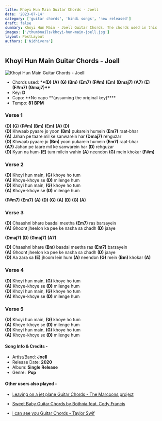 ```yaml
---
title: Khoyi Hun Main Guitar Chords - Joell
date: '2023-07-14'
category: ['guitar chords', 'hindi songs', 'new released']
draft: false
summary: Khoyi Hun Main - Joell Guitar Chords. The chords used in this song are (D) (A) (G) (Bm) (Em7) (F#m) (Em) (Dmaj7) (A7) (E) (F#m7) (Gmaj7) . The key of this song is D.
images: ['/thumbnails/khoyi-hun-main-joell.jpg']
layout: PostLayout
authors: ['Nidhivora']
---
```


## Khoyi Hun Main Guitar Chords - Joell

![Khoyi Hun Main Guitar Chords - Joell](/thumbnails/khoyi-hun-main-joell.jpg)

- Chords used: \***\*(D)** **(A)** **(G)** **(Bm)** **(Em7)** **(F#m)** **(Em)** **(Dmaj7)** **(A7)** **(E)** **(F#m7)** **(Gmaj7)\*\***
- Key: **D**
- Capo: **No capo **(assuming the original key)\*\*\*\*
- Tempo: **81** **BPM**

### **Verse 1**

**(D)** **(G)** **(F#m)** **(Bm)** **(Em)** **(A)** **(D)**\
**(D)** Khwaab pyaare jo yoon **(Bm)** pukarein humein **(Em7)** raat-bhar\
**(A)** Jahan pe taare mil ke sanwarein har **(Dmaj7)** rehguzar\
**(D)** Khwaab pyaare jo **(Bm)** yoon pukarein humein **(Em7)** raat-bhar\
**(A7)** Jahan pe taare mil ke sanwarein har **(D)** rehguzar\
**(D)** Kyun na hum-**(E)** tum milein wahin **(A)** neendon **(G)** mein khokar **(F#m)**

### **Verse 2**

**(D)** Khoyi hun main, **(G)** khoye ho tum\
**(A)** Khoye-khoye se **(D)** milenge hum\
**(D)** Khoyi hun main, **(G)** khoye ho tum\
**(A)** Khoye-khoye se **(D)** milenge hum

**(F#m7)** **(Em7)** **(A)** **(D)** **(G)** **(A)** **(D)** **(G)** **(A)**

### **Verse 3**

**(D)** Chaashni bhare baadal meetha **(Em7)** ras barsayein\
**(A)** Ghoont jheelon ka pee ke nasha sa chadh **(D)** jaaye

**(Dmaj7)** **(D)** **(Gmaj7)** **(A7)**

**(D)** Chaashni bhare **(Bm)** baadal meetha ras **(Em7)** barsayein\
**(A)** Ghoont jheelon ka pee ke nasha sa chadh **(D)** jaaye\
**(D)** Aa zara sa **(E)** jhoom lein hum **(A)** neendon **(G)** mein **(Bm)** khokar **(A)**

### **Verse 4**

**(D)** Khoyi hun main, **(G)** khoye ho tum\
**(A)** Khoye-khoye se **(D)** milenge hum\
**(D)** Khoyi hun main, **(G)** khoye ho tum\
**(A)** Khoye-khoye se **(D)** milenge hum

### **Verse 5**

**(D)** Khoyi hun main, **(G)** khoye ho tum\
**(A)** Khoye-khoye se **(D)** milenge hum\
**(D)** Khoyi hun main, **(G)** khoye ho tum\
**(A)** Khoye-khoye se **(D)** milenge hum

#### Song Info & Credits -

- Artist/Band: **Joell**
- Release Date: **2020**
- Album: **Single Release**
- Genre:  **Pop**

#### Other users also played -

- [Leaving on a jet plane Guitar Chords - The Marcoons project](https://www.chordsco.com/chords/leaving-on-a-jet-plane-guitar-chords-the-marcoons-project)
- [Sweet Baby Guitar Chords by Bothnia feat. Cody Francis](https://www.chordsco.com/chords/sweet-baby-guitar-chords-by-bothnia-feat-cody-francis)

- [I can see you Guitar Chords - Taylor Swif](https://www.chordsco.com/chords/i-can-see-you-guitar-chords-taylor-swift)
